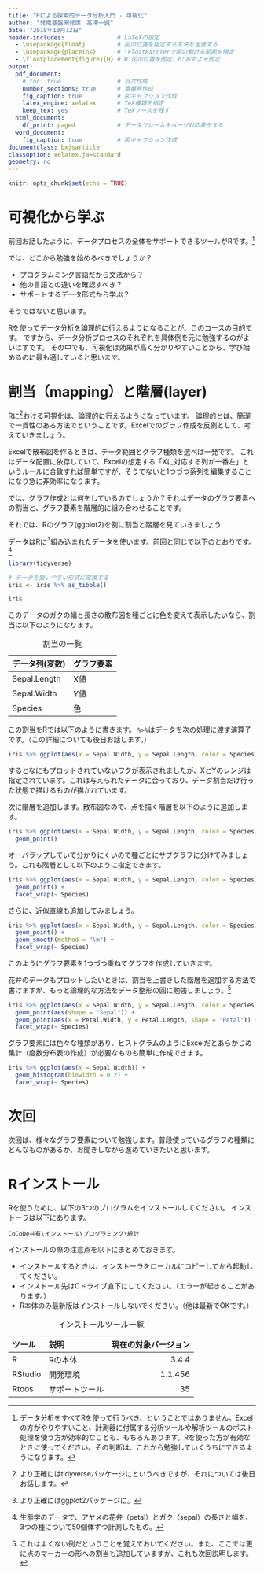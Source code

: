 ```yaml
---
title: "Rによる探索的データ分析入門 - 可視化"
author: "発電基盤開発課　高津一誠"
date: "2018年10月12日"
header-includes:               # LaTeXの設定
  - \usepackage{float}         # 図の位置を指定する方法を用意する
  - \usepackage{placeins}      # \FloatBarrierで図の動ける範囲を限定
  - \floatplacement{figure}{H} # H:図の位置を固定、h:おおよそ固定
output:
  pdf_document:
    # toc: true                # 目次作成
    number_sections: true      # 章番号作成
    fig_caption: true          # 図キャプション作成
    latex_engine: xelatex      # TeX種類を指定
    keep_tex: yes              # TeXソースを残す
  html_document:
    df_print: paged            # データフレームをページ対応表示する
  word_document:
    fig_caption: true          # 図キャプション作成
documentclass: bxjsarticle
classoption: xelatex,ja=standard
geometry: no
---
```


```r
knitr::opts_chunk$set(echo = TRUE)
```

# 可視化から学ぶ

前回お話したように、データプロセスの全体をサポートできるツールがRです。[^1]

[^1]:データ分析をすべてRを使って行うべき、ということではありません。Excelの方がやりやすいこと、計測器に付属する分析ツールや解析ツールのポスト処理を使う方が効率的なことも、もちろんあります。Rを使った方が有効なときに使ってください。その判断は、これから勉強していくうちにできるようになります。

では、どこから勉強を始めるべきでしょうか？

- プログラムミング言語だから文法から？
- 他の言語との違いを確認すべき？
- サポートするデータ形式から学ぶ？

そうではないと思います。  

Rを使ってデータ分析を論理的に行えるようになることが、このコースの目的です。
ですから、データ分析プロセスのそれぞれを具体例を元に勉強するのがよいはずです。
その中でも、可視化は効果が高く分かりやすいことから、学び始めるのに最も適していると思います。

# 割当（mapping）と階層(layer)

Rに[^2]おける可視化は、論理的に行えるようになっています。
論理的とは、簡潔で一貫性のある方法でということです。Excelでのグラフ作成を反例として、考えていきましょう。  

[^2]:より正確にはtidyverseパッケージにというべきですが、それについては後日お話します。

Excelで散布図を作るときは、データ範囲とグラフ種類を選べば一発です。
これはデータ配置に依存していて、Excelの想定する「Xに対応する列が一番左」というルールに合致すれば簡単ですが、そうでないと1つづつ系列を編集することになり急に非効率になります。  

では、グラフ作成とは何をしているのでしょうか？それはデータのグラフ要素への割当と、グラフ要素を階層的に組み合わせることです。  

それでは、Rのグラフ(ggplot2)を例に割当と階層を見ていきましょう

データはRに[^3]組み込まれたデータを使います。前回と同じで以下のとおりです。[^4]

[^3]:より正確にはggplot2パッケージに。
[^4]:生態学のデータで、アヤメの花弁（petal）とガク（sepal）の長さと幅を、3つの種について50個体ずつ計測したもの。

```r
library(tidyverse)

# データを扱いやすい形式に変換する
iris <- iris %>% as_tibble()
```
```r
iris
```


このデータのガクの幅と長さの散布図を種ごとに色を変えて表示したいなら、割当は以下のようになります。

:割当の一覧

|データ列(変数) |グラフ要素 |
|:--------------|:----------|
|Sepal.Length   |X値        |
|Sepal.Width    |Y値        |
|Species        |色         |

この割当をRでは以下のように書きます。 `%>%`はデータを次の処理に渡す演算子です。（この詳細についても後日お話します。）

```r
iris %>% ggplot(aes(x = Sepal.Width, y = Sepal.Length, color = Species))
```

するとなにもプロットされていないワクが表示されましたが、XとYのレンジは指定されています。これは与えられたデータに合っており、データ割当だけ行った状態で描けるものが描かれています。  
  
次に階層を追加します。散布図なので、点を描く階層を以下のように追加します。

```r
iris %>% ggplot(aes(x = Sepal.Width, y = Sepal.Length, color = Species)) +
  geom_point()
```

オーバラップしていて分かりにくいので種ごとにサブグラフに分けてみましょう。これも階層として以下のように指定できます。

```r
iris %>% ggplot(aes(x = Sepal.Width, y = Sepal.Length, color = Species)) +
  geom_point() + 
  facet_wrap(~ Species)
```

さらに、近似直線も追加してみましょう。

```r
iris %>% ggplot(aes(x = Sepal.Width, y = Sepal.Length, color = Species)) +
  geom_point() +
  geom_smooth(method = "lm") + 
  facet_wrap(~ Species)
```

このようにグラフ要素を1つづつ重ねてグラフを作成していきます。  

花弁のデータもプロットしたいときは、割当を上書きした階層を追加する方法で書けますが、もっと論理的な方法をデータ整形の回に勉強しましょう。[^5]

[^5]:これはよくない例だということを覚えておいてください。また、ここでは更に点のマーカーの形への割当も追加していますが、これも次回説明します。

```r
iris %>% ggplot(aes(x = Sepal.Width, y = Sepal.Length, color = Species)) +
  geom_point(aes(shape = "Sepal")) + 
  geom_point(aes(x = Petal.Width, y = Petal.Length, shape = "Petal")) +
  facet_wrap(~ Species)
```

グラフ要素には色々な種類があり、ヒストグラムのようにExcelだとあらかじめ集計（度数分布表の作成）が必要なものも簡単に作成できます。

```r
iris %>% ggplot(aes(x = Sepal.Width)) +
  geom_histogram(binwidth = 0.2) +
  facet_wrap(~ Species)
```

# 次回


次回は、様々なグラフ要素について勉強します。普段使っているグラフの種類にどんなものがあるか、お聞きしながら進めていきたいと思います。

# Rインストール

Rを使うために、以下の3つのプログラムをインストールしてください。
インストーラは以下にあります。  

```
CoCoDe共有\インストール\プログラミング\統計
```

インストールの際の注意点を以下にまとめておきます。

- インストールするときは、インストーラをローカルにコピーしてから起動してください。
- インストール先はCドライブ直下にしてください。（エラーが起きることがあります。）
- R本体のみ最新版はインストールしないでください。（他は最新でOKです。）

: インストールツール一覧

|ツール |説明          |現在の対象バージョン|
|:------|:-------------|-------------------:|
|R      |Rの本体       |3.4.4               |
|RStudio|開発環境      |1.1.456             |
|Rtoos  |サポートツール|35                  |


